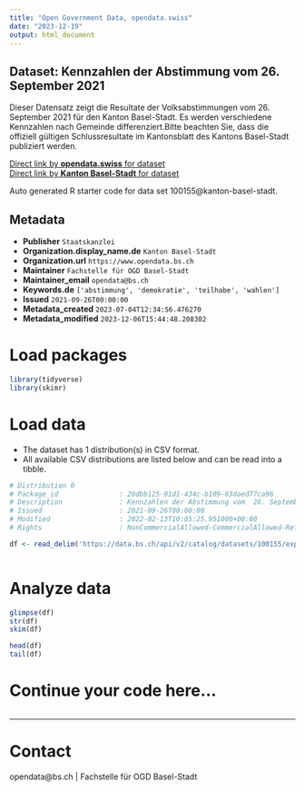 ```yaml
---
title: "Open Government Data, opendata.swiss"
date: "2023-12-19"
output: html_document
---
```


## Dataset: Kennzahlen der Abstimmung vom  26. September 2021

Dieser Datensatz zeigt die Resultate der Volksabstimmungen vom 26. September 2021 für den Kanton Basel-Stadt. Es werden verschiedene Kennzahlen nach Gemeinde differenziert.Bitte beachten Sie, dass die offiziell gültigen Schlussresultate im Kantonsblatt des Kantons Basel-Stadt publiziert werden.

[Direct link by **opendata.swiss** for dataset](https://opendata.swiss/de/dataset/kennzahlen-der-abstimmung-vom-26-september-2021)<br>
[Direct link by **Kanton Basel-Stadt** for dataset](https://data.bs.ch/explore/dataset/100155/)

Auto generated R starter code for data set 100155@kanton-basel-stadt.

## Metadata

- **Publisher** `Staatskanzlei`
- **Organization.display_name.de** `Kanton Basel-Stadt`
- **Organization.url** `https://www.opendata.bs.ch`
- **Maintainer** `Fachstelle für OGD Basel-Stadt`
- **Maintainer_email** `opendata@bs.ch`
- **Keywords.de** `['abstimmung', 'demokratie', 'teilhabe', 'wahlen']`
- **Issued** `2021-09-26T00:00:00`
- **Metadata_created** `2023-07-04T12:34:56.476270`
- **Metadata_modified** `2023-12-06T15:44:48.208302`


# Load packages

```r

library(tidyverse)
library(skimr)

```

# Load data

-   The dataset has 1 distribution(s) in CSV format.
-   All available CSV distributions are listed below and can be read into a tibble.

```r

# Distribution 0
# Package_id               : 20dbb125-01d1-434c-b109-63daed77ca96
# Description              : Kennzahlen der Abstimmung vom  26. September 2021 (csv)
# Issued                   : 2021-09-26T00:00:00
# Modified                 : 2022-02-13T10:05:25.951000+00:00
# Rights                   : NonCommercialAllowed-CommercialAllowed-ReferenceRequired

df <- read_delim('https://data.bs.ch/api/v2/catalog/datasets/100155/exports/csv')



```

# Analyze data

```r

glimpse(df)
str(df)
skim(df)

head(df)
tail(df)

```

# Continue your code here...

```r

```

------------------------------------------------------------------------

# Contact

opendata@bs.ch | Fachstelle für OGD Basel-Stadt
